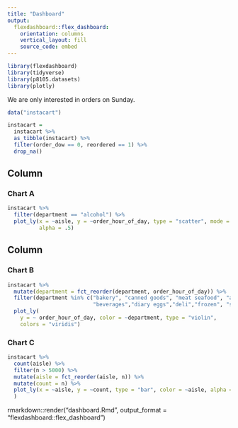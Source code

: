 ```yaml
---
title: "Dashboard"
output: 
  flexdashboard::flex_dashboard:
    orientation: columns
    vertical_layout: fill
    source_code: embed
---
```


```r
library(flexdashboard)
library(tidyverse)
library(p8105.datasets)
library(plotly)
```

We are only interested in orders on Sunday.

```r
data("instacart")

instacart = 
  instacart %>% 
  as_tibble(instacart) %>%
  filter(order_dow == 0, reordered == 1) %>%
  drop_na()
```

Column {data-width=350}
-----------------------------------------------------------------------

### Chart A

```r
instacart %>%
  filter(department == "alcohol") %>%
  plot_ly(x = ~aisle, y = ~order_hour_of_day, type = "scatter", mode = "markers",
          alpha = .5)
```

Column {data-width=350}
-----------------------------------------------------------------------

### Chart B

```r
instacart %>%
  mutate(department = fct_reorder(department, order_hour_of_day)) %>% 
  filter(department %in% c("bakery", "canned goods", "meat seafood", "alcohol",
                           "beverages","diary eggs","deli","frozen", "snacks")) %>%
  plot_ly(
    y = ~ order_hour_of_day, color = ~department, type = "violin",
    colors = "viridis")
```


### Chart C

```r
instacart %>%
  count(aisle) %>%
  filter(n > 5000) %>%
  mutate(aisle = fct_reorder(aisle, n)) %>% 
  mutate(count = n) %>%
  plot_ly(x = ~aisle, y = ~count, type = "bar", color = ~aisle, alpha = 0.5, colors = "viridis"
  )
```

rmarkdown::render("dashboard.Rmd", output_format = "flexdashboard::flex_dashboard")

